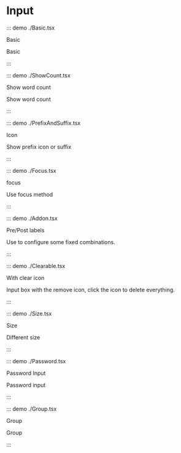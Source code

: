 # Input

::: demo ./Basic.tsx

Basic

Basic

:::

::: demo ./ShowCount.tsx

Show word count

Show word count

:::

::: demo ./PrefixAndSuffix.tsx

Icon

Show prefix icon or suffix

:::

::: demo ./Focus.tsx

focus

Use focus method

:::

::: demo ./Addon.tsx

Pre/Post labels

Use to configure some fixed combinations.

:::

::: demo ./Clearable.tsx

With clear icon

Input box with the remove icon, click the icon to delete everything.

:::

::: demo ./Size.tsx

Size

Different size

:::

::: demo ./Password.tsx

Password Input

Password input

:::

::: demo ./Group.tsx

Group

Group

:::
